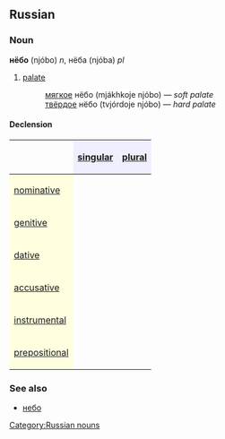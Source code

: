 ==Russian==
[[Category:Russian nouns]]
===Noun===
'''нёбо''' (njóbo) ''n'', нёба (njóba) ''pl''

# [[palate]]
#:[[мягкий|мягкое]] нёбо (mjákhkoje njóbo) — ''soft palate''
#:[[твердый|твёрдое]] нёбо (tvjórdoje njóbo) — ''hard palate''

====Declension====
{| border="1" cellpadding="4" cellspacing="0"
!
! style="background-color: #EFEFFF" align="center"|[[singular]]
! style="background-color: #EFEFFF" align="center"|[[plural]]
|-
! style="background-color: #FFFFE0" align="left"|[[nominative case|nominative]]
| align="center"|{{Unicode|нёбо}}
| align="center"|{{Unicode|нёба}}
|-
! style="background-color: #FFFFE0" align="left"|[[genitive case|genitive]]
| align="center"|{{Unicode|нёба}}
| align="center"|{{Unicode|нёб}}
|-
! style="background-color: #FFFFE0" align="left"|[[dative case|dative]]
| align="center"|{{Unicode|нёбу}}
| align="center"|{{Unicode|нёбам}}
|-
! style="background-color: #FFFFE0" align="left"|[[accusative case|accusative]]
| align="center"|{{Unicode|нёбо}}
| align="center"|{{Unicode|нёба}}
|-
! style="background-color: #FFFFE0" align="left"|[[instrumental case|instrumental]]
| align="center"|{{Unicode|нёбом}}
| align="center"|{{Unicode|нёбами}}
|-
! style="background-color: #FFFFE0" align="left"|[[prepositional case|prepositional]]
| align="center"|{{Unicode|о нёбе}}
| align="center"|{{Unicode|о нёбах}}
|}

===See also===
*[[небо]]